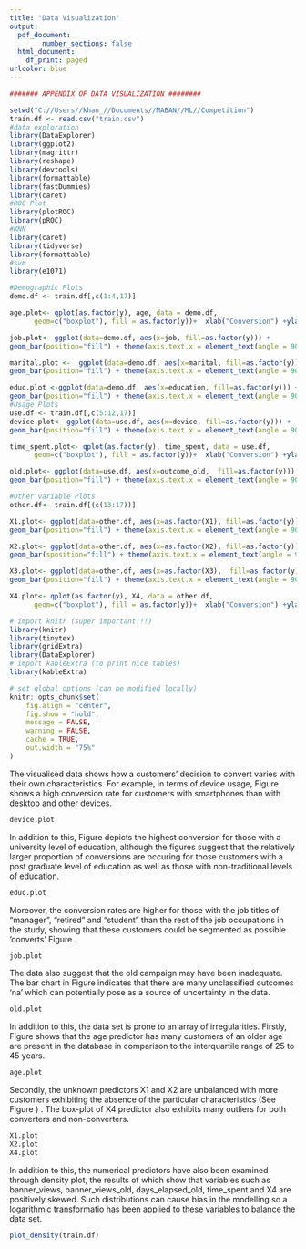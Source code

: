 ---
title: "Data Visualization"
output:
  pdf_document:
        number_sections: false
  html_document:
    df_print: paged
urlcolor: blue
---
```{r echo=TRUE, warning=FALSE, message=FALSE, include=FALSE}

####### APPENDIX OF DATA VISUALIZATION ########

setwd("C://Users//khan_//Documents//MABAN//ML//Competition")
train.df <- read.csv("train.csv")
#data exploration
library(DataExplorer)
library(ggplot2)
library(magrittr)
library(reshape)
library(devtools)
library(formattable)
library(fastDummies)
library(caret)
#ROC Plot
library(plotROC)
library(pROC)
#KNN
library(caret)
library(tidyverse)
library(formattable)
#svm 
library(e1071)

#Demographic Plots
demo.df <- train.df[,c(1:4,17)]

age.plot<- qplot(as.factor(y), age, data = demo.df, 
      geom=c("boxplot"), fill = as.factor(y))+  xlab("Conversion") +ylab("Age") + scale_fill_discrete(name = "Key", labels = c("Not Converted", "Converted"))

job.plot<- ggplot(data=demo.df, aes(x=job, fill=as.factor(y))) +
geom_bar(position="fill") + theme(axis.text.x = element_text(angle = 90)) +  xlab("Type of Job") +ylab("Frequency") +  scale_x_discrete(limits=c("student", "retired", "unemployed", "manager", "freelance", "teacher", "technology","na", "salesman", "housekeeper","industrial_worker")) + scale_fill_discrete(name = "Key", labels = c("Not Converted", "Converted"))

marital.plot <-  ggplot(data=demo.df, aes(x=marital, fill=as.factor(y))) +
geom_bar(position="fill") + theme(axis.text.x = element_text(angle = 90)) +  xlab("Marital Status") +ylab("Frequency") + scale_x_discrete(limits=c("single","divorced", "married"))  + scale_fill_discrete(name = "Key", labels = c("Not Converted", "Converted"))

educ.plot <-ggplot(data=demo.df, aes(x=education, fill=as.factor(y))) +
geom_bar(position="fill") + theme(axis.text.x = element_text(angle = 90)) +  xlab("Level of Education") +ylab("Frequency") + scale_x_discrete(limits=c("grad_school", "na", "university","high_school")) + scale_fill_discrete(name = "Key", labels = c("Not Converted", "Converted"))
#Usage Plots
use.df <- train.df[,c(5:12,17)]
device.plot<- ggplot(data=use.df, aes(x=device, fill=as.factor(y))) +
geom_bar(position="fill") + theme(axis.text.x = element_text(angle = 90)) +  xlab("Type of Device") +ylab("Frequency")  +  scale_x_discrete(limits=c("smartphone","desktop", "na")) + scale_fill_discrete(name = "Key", labels = c("Not Converted", "Converted"))

time_spent.plot<- qplot(as.factor(y), time_spent, data = use.df, 
      geom=c("boxplot"), fill = as.factor(y))+  xlab("Conversion") +ylab("Time Spent (Seconds)") + scale_fill_discrete(name = "Key", labels = c("Not Converted", "Converted"))

old.plot<- ggplot(data=use.df, aes(x=outcome_old,  fill=as.factor(y))) +
geom_bar(position="fill") + theme(axis.text.x = element_text(angle = 90)) +  xlab("Old Outcome") +ylab("Frequency")  + scale_fill_discrete(name = "Key", labels = c("Not Converted", "Converted")) + scale_x_discrete(limits=c("success","other","failure", "na")) 

#Other variable Plots
other.df<- train.df[(c(13:17))]

X1.plot<- ggplot(data=other.df, aes(x=as.factor(X1), fill=as.factor(y))) +
geom_bar(position="fill") + theme(axis.text.x = element_text(angle = 90)) +  xlab("X1") +ylab("Frequency") + scale_fill_discrete(name = "Key", labels = c("Not Converted", "Converted"))

X2.plot<- ggplot(data=other.df, aes(x=as.factor(X2), fill=as.factor(y))) +
geom_bar(sposition="fill") + theme(axis.text.x = element_text(angle = 90)) +  xlab("X2") +ylab("Frequency") + scale_fill_discrete(name = "Key", labels = c("Not Converted", "Converted"))

X3.plot<- ggplot(data=other.df, aes(x=as.factor(X3),  fill=as.factor(y))) +
geom_bar(position="fill") + theme(axis.text.x = element_text(angle = 90)) +  xlab("X3") +ylab("Frequency") + scale_fill_discrete(name = "Key", labels = c("Not Converted", "Converted"))

X4.plot<- qplot(as.factor(y), X4, data = other.df, 
      geom=c("boxplot"), fill = as.factor(y))+  xlab("Conversion") +ylab("X4") + scale_fill_discrete(name = "Key", labels = c("Not Converted", "Converted"))

```



```{r setup, include=FALSE}
# import knitr (super important!!!)
library(knitr)
library(tinytex)
library(gridExtra)
library(DataExplorer)
# import kableExtra (to print nice tables)
library(kableExtra)

# set global options (can be modified locally)
knitr::opts_chunk$set(
	fig.align = "center",
	fig.show = "hold",
	message = FALSE,
	warning = FALSE,
	cache = TRUE,
	out.width = "75%"
)
```


The visualised data shows how a customers' decision to convert varies with their own characteristics. For example, in terms of device usage, Figure \ref{fig:figure1} shows a high conversion rate for customers with smartphones than with desktop and other devices. 
```{r figure1, echo=FALSE, fig.cap="Bar Plot of Devices with respect to Conversion", fig.pos="H", fig.height=4, fig.width=4}
device.plot
```
In addition to this, Figure \ref{fig:figure2} depicts the highest conversion for those with a university level of education, although the figures suggest that the relatively larger proportion of conversions are occuring for those customers with a post graduate level of education as well as those with non-traditional levels of education. 
```{r figure2, echo=FALSE, fig.cap="Bar Plot of Devices with respect to Conversion", fig.pos="H", fig.height=4, fig.width=4}
educ.plot
```

Moreover, the conversion rates are higher for those with the job titles of "manager", "retired" and "student" than the rest of the job occupations in the study, showing that these customers could be segmented as possible 'converts' Figure \ref{fig:figure3}. 
```{r figure3, echo=FALSE, fig.cap="Bar Plot of Job Titles with respect to Conversion", fig.pos="H", fig.height=4, fig.width=4}
job.plot
```

The data also suggest that the old campaign may have been inadequate. The bar chart in Figure  \ref{fig:figure4} indicates that there are many unclassified outcomes 'na' which can potentially pose as a source of uncertainty in the data. 
```{r figure4, echo=FALSE, fig.cap="Bar Plot of Old Outcomes with respect to Conversion", fig.pos="H", fig.height=4, fig.width=4}
old.plot
```


In addition to this, the data set is prone to an array of irregularities. Firstly, Figure  \ref{fig:figure5} shows that the age predictor has many customers of an older age are present in the database in comparison to the interquartile range of 25 to 45 years. 
```{r figure5, echo=FALSE, fig.cap="Box Plot of Age respect to Conversion", fig.pos="H", fig.height=4, fig.width=4}
age.plot
```

Secondly, the unknown predictors X1 and X2 are unbalanced with more customers exhibiting the absence of the particular characteristics (See Figure \ref{fig:figure6}) . The box-plot of X4 predictor also exhibits many outliers for both converters and non-converters. 
```{r figure6, echo=FALSE, fig.cap="Visualizations of Unknown Parameters", fig.pos="H", fig.height=4, fig.width=4}
X1.plot
X2.plot
X4.plot
```

In addition to this, the numerical predictors have also been examined through density plot, the results of which show that variables such as banner_views, banner_views_old, days_elapsed_old, time_spent and X4 are positively skewed. Such distributions can cause bias in the modelling so a logarithmic transformatio has been applied to these variables to balance the data set. 

```{r}
plot_density(train.df)
```


